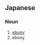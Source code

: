 ==Japanese==
{{ja-kanjitab|こく|たん|yomi=o}}

===Noun===
{{ja-noun|こくたん|コクタン|kyu=黑檀}}

# [[ebony]] {{gloss|tree}}
# ebony {{gloss|color}}